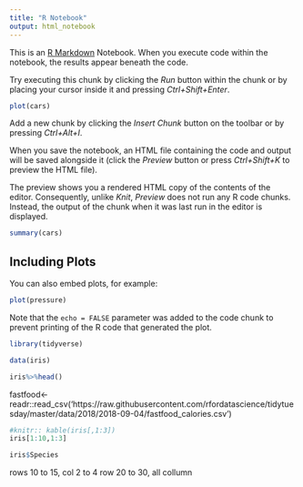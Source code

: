 ```yaml
---
title: "R Notebook"
output: html_notebook
---
```


This is an [R Markdown](http://rmarkdown.rstudio.com) Notebook. When you execute code within the notebook, the results appear beneath the code. 

Try executing this chunk by clicking the *Run* button within the chunk or by placing your cursor inside it and pressing *Ctrl+Shift+Enter*. 

```r
plot(cars)
```

Add a new chunk by clicking the *Insert Chunk* button on the toolbar or by pressing *Ctrl+Alt+I*.

When you save the notebook, an HTML file containing the code and output will be saved alongside it (click the *Preview* button or press *Ctrl+Shift+K* to preview the HTML file).

The preview shows you a rendered HTML copy of the contents of the editor. Consequently, unlike *Knit*, *Preview* does not run any R code chunks. Instead, the output of the chunk when it was last run in the editor is displayed.
```r
summary(cars)
```

## Including Plots

You can also embed plots, for example:

```r
plot(pressure)
```

Note that the `echo = FALSE` parameter was added to the code chunk to prevent printing of the R code that generated the plot.

```r
library(tidyverse)

data(iris)

iris%>%head()

```
fastfood<- readr::read_csv('https://raw.githubusercontent.com/rfordatascience/tidytuesday/master/data/2018/2018-09-04/fastfood_calories.csv')



```r
#knitr:: kable(iris[,1:3])
iris[1:10,1:3]

iris$Species

```



rows 10 to 15, col 2 to 4
row 20 to 30, all collumn